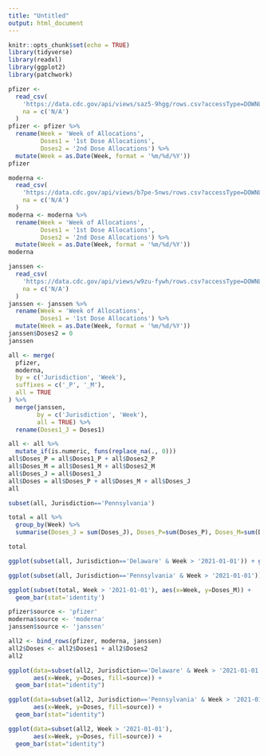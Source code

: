 ```yaml
---
title: "Untitled"
output: html_document
---
```


```r
knitr::opts_chunk$set(echo = TRUE)
library(tidyverse)
library(readxl)
library(ggplot2)
library(patchwork)
```

```r
pfizer <-
  read_csv(
    'https://data.cdc.gov/api/views/saz5-9hgg/rows.csv?accessType=DOWNLOAD',
    na = c('N/A')
  )
pfizer <- pfizer %>%
  rename(Week = 'Week of Allocations',
         Doses1 = '1st Dose Allocations',
         Doses2 = '2nd Dose Allocations') %>%
  mutate(Week = as.Date(Week, format = '%m/%d/%Y'))
pfizer
```
```r
moderna <-
  read_csv(
    'https://data.cdc.gov/api/views/b7pe-5nws/rows.csv?accessType=DOWNLOAD',
    na = c('N/A')
  )
moderna <- moderna %>%
  rename(Week = 'Week of Allocations',
         Doses1 = '1st Dose Allocations',
         Doses2 = '2nd Dose Allocations') %>%
  mutate(Week = as.Date(Week, format = '%m/%d/%Y'))
moderna
```
```r
janssen <-
  read_csv(
    'https://data.cdc.gov/api/views/w9zu-fywh/rows.csv?accessType=DOWNLOAD',
    na = c('N/A')
  )
janssen <- janssen %>%
  rename(Week = 'Week of Allocations',
         Doses1 = '1st Dose Allocations') %>%
  mutate(Week = as.Date(Week, format = '%m/%d/%Y'))
janssen$Doses2 = 0
janssen
```

```r
all <- merge(
  pfizer,
  moderna,
  by = c('Jurisdiction', 'Week'),
  suffixes = c('_P', '_M'),
  all = TRUE
) %>%
  merge(janssen,
        by = c('Jurisdiction', 'Week'),
        all = TRUE) %>%
  rename(Doses1_J = Doses1)

all <- all %>%
  mutate_if(is.numeric, funs(replace_na(., 0)))
all$Doses_P = all$Doses1_P + all$Doses2_P
all$Doses_M = all$Doses1_M + all$Doses2_M
all$Doses_J = all$Doses1_J
all$Doses = all$Doses_P + all$Doses_M + all$Doses_J
all
```


```r
subset(all, Jurisdiction=='Pennsylvania')
```

```r
total = all %>% 
  group_by(Week) %>% 
  summarise(Doses_J = sum(Doses_J), Doses_P=sum(Doses_P), Doses_M=sum(Doses_M))

total
```
```r
ggplot(subset(all, Jurisdiction=='Delaware' & Week > '2021-01-01')) + geom_point(aes(Week, Doses))

```
```r
ggplot(subset(all, Jurisdiction=='Pennsylvania' & Week > '2021-01-01')) + geom_point(aes(Week, Doses))
```
```r

ggplot(subset(total, Week > '2021-01-01'), aes(x=Week, y=Doses_M)) + 
  geom_bar(stat='identity')
```

```r
pfizer$source <- 'pfizer'
moderna$source <- 'moderna'
janssen$source <- 'janssen'

all2 <- bind_rows(pfizer, moderna, janssen)
all2$Doses <- all2$Doses1 + all2$Doses2
all2

```


```r
ggplot(data=subset(all2, Jurisdiction=='Delaware' & Week > '2021-01-01'),
       aes(x=Week, y=Doses, fill=source)) +
  geom_bar(stat="identity")
```
```r
ggplot(data=subset(all2, Jurisdiction=='Pennsylvania' & Week > '2021-01-01'),
       aes(x=Week, y=Doses, fill=source)) +
  geom_bar(stat="identity")
```
```r
ggplot(data=subset(all2, Week > '2021-01-01'),
       aes(x=Week, y=Doses, fill=source)) +
  geom_bar(stat="identity")
```
